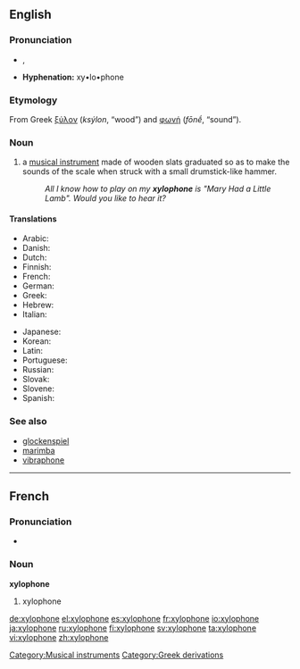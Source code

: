 {{wikipedia}}
==English==
===Pronunciation===
*{{AHD|zīʹlə-fōn'}}, {{IPA|/ˈzɑɪ.lə.ˌfon/}}
*'''Hyphenation:''' xy•lo•phone

===Etymology===
From Greek [[ξύλον]] (''ksýlon'', “wood”) and [[φωνή]] (''fōnḗ'', “sound”).

===Noun===
{{en-noun}}

#a [[musical instrument]] made of wooden slats graduated so as to make the sounds of the scale when struck with a small drumstick-like hammer.
#:''All I know how to play on my '''xylophone''' is "Mary Had a Little Lamb". Would you like to hear it?''

====Translations====
{{trans-top|musical instrument}}
*Arabic: {{t|ar|زايلفون|tr=zailufú:n|sc=Arab|m}}
*Danish: {{t-|da|xylofon|c}}
*Dutch: {{t|nl|xylofoon|m}}
*Finnish: {{t+|fi|ksylofoni}}
*French: {{t+|fr|xylophone|m}}
*German: {{t+|de|Xylophon|n}}
*Greek: {{t|el|ξυλόφωνο|tr=ksilófono|n}}
*Hebrew: {{t-|he|קסילופון|tr=ksilofón|m}}
*Italian: {{t|it|xilofono|m}}
{{trans-mid}}
*Japanese: {{t+|ja|木琴|tr=mokkin}}
*Korean: {{t|ko|실로폰|tr=sillopon}}
*Latin: {{t|la|xylophonium|n}}
*Portuguese: {{t|pt|xilofone|m}}
*Russian: {{t+|ru|ксилофон|tr=ksilofón|m}}
*Slovak: {{t|sk|xylofón|m}}
*Slovene: {{t+|sl|ksilofon|m}}
*Spanish: {{t+|es|xilófono|m}}
{{trans-bottom}}

===See also===
*[[glockenspiel]]
*[[marimba]]
*[[vibraphone]]


----
==French==
===Pronunciation===
*{{IPA|/ɡzi.lɔ.fɔn/}}

===Noun===
'''xylophone''' {{m}}

#xylophone



[[Category:Musical instruments]]
[[Category:Greek derivations]]

[[de:xylophone]]
[[el:xylophone]]
[[es:xylophone]]
[[fr:xylophone]]
[[io:xylophone]]
[[ja:xylophone]]
[[ru:xylophone]]
[[fi:xylophone]]
[[sv:xylophone]]
[[ta:xylophone]]
[[vi:xylophone]]
[[zh:xylophone]]